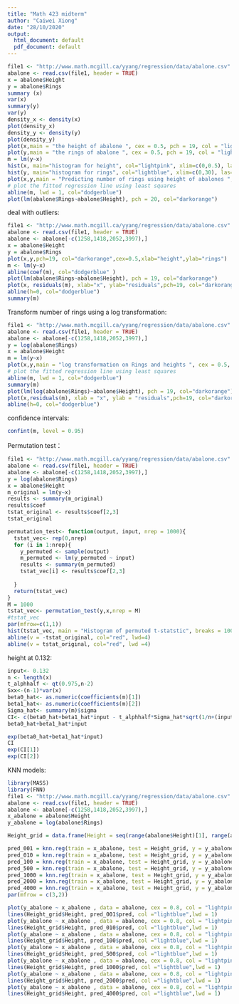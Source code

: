 ```yaml
---
title: "Math 423 midterm"
author: "Caiwei Xiong"
date: "28/10/2020"
output:
  html_document: default
  pdf_document: default
---
```


```r
file1 <- "http://www.math.mcgill.ca/yyang/regression/data/abalone.csv"
abalone <- read.csv(file1, header = TRUE) 
x = abalone$Height
y = abalone$Rings
summary (x) 
var(x)
summary(y)
var(y)
density_x <- density(x) 
plot(density_x)
density_y <- density(y) 
plot(density_y)
plot(x,main = "the height of abalone ", cex = 0.5, pch = 19, col = "lightpink")
plot(y,main = "the rings of abalone ", cex = 0.5, pch = 19, col = "lightblue")
m = lm(y~x)
hist(x, main="histogram for height", col="lightpink", xlim=c(0,0.5), las=0.001, breaks=200, border= "black")
hist(y, main="histogram for rings", col="lightblue", xlim=c(0,30), las=0.05, breaks=30,border= "black")
plot(x,y,main = "Predicting number of rings using height of abalones ", cex = 0.5, pch = 19, col = "darkorange",xlab="height",ylab="rings")
# plot the fitted regression line using least squares
abline(m, lwd = 1, col="dodgerblue") 
plot(lm(abalone$Rings~abalone$Height), pch = 20, col="darkorange")
```

deal with outliers: 
```r
file1 <- "http://www.math.mcgill.ca/yyang/regression/data/abalone.csv"
abalone <- read.csv(file1, header = TRUE) 
abalone <- abalone[-c(1258,1418,2052,3997),] 
x = abalone$Height
y = abalone$Rings
plot(x,y,pch=19, col="darkorange",cex=0.5,xlab="height",ylab="rings") 
m <- lm(y~x)
abline(coef(m), col="dodgerblue" ) 
plot(lm(abalone$Rings~abalone$Height), pch = 19, col="darkorange")
plot(x, residuals(m), xlab="x", ylab="residuals",pch=19, col="darkorange") 
abline(h=0, col="dodgerblue")
summary(m)
```



Transform number of rings using a log transformation: 

```r
file1 <- "http://www.math.mcgill.ca/yyang/regression/data/abalone.csv"
abalone <- read.csv(file1, header = TRUE) 
abalone <- abalone[-c(1258,1418,2052,3997),] 
y = log(abalone$Rings) 
x = abalone$Height
m = lm(y~x)
plot(x,y,main = "log transformation on Rings and heights ", cex = 0.5, pch = 19, col = "darkorange",xlab="height",ylab="log transformation rings")
# plot the fitted regression line using least squares
abline(m, lwd = 1, col="dodgerblue")
summary(m)
plot(lm(log(abalone$Rings)~abalone$Height), pch = 19, col="darkorange")
plot(x,residuals(m), xlab = "x", ylab = "residuals",pch=19, col="darkorange") 
abline(h=0, col="dodgerblue")
```

confidence intervals:
```r
confint(m, level = 0.95)
```

Permutation test： 
```r
file1 <- "http://www.math.mcgill.ca/yyang/regression/data/abalone.csv"
abalone <- read.csv(file1, header = TRUE) 
abalone <- abalone[-c(1258,1418,2052,3997),] 
y = log(abalone$Rings) 
x = abalone$Height
m_original = lm(y~x)
results <- summary(m_original)
results$coef
tstat_original <- results$coef[2,3]
tstat_original

permutation_test<- function(output, input, nrep = 1000){
  tstat_vec<- rep(0,nrep)
  for (i in 1:nrep){
    y_permuted <- sample(output)
    m_permuted <- lm(y_permuted ~ input)
    results <- summary(m_permuted)
    tstat_vec[i] <- results$coef[2,3]
    
  }
  return(tstat_vec)
}
M = 1000
tstat_vec<- permutation_test(y,x,nrep = M) 
#tstat_vec
par(mfrow=c(1,1)) 
hist(tstat_vec, main = "Histogram of permuted t-statstic", breaks = 100, col="lightpink", xlim= c(-100,100))
abline(v = -tstat_original, col="red", lwd=4)
abline(v = tstat_original, col="red", lwd =4)
```


height at 0.132:
```r
input<- 0.132
n <- length(x) 
t_alphhalf <- qt(0.975,n-2) 
Sxx<-(n-1)*var(x)
beta0_hat<- as.numeric(coefficients(m)[1])
beta1_hat<- as.numeric(coefficients(m)[2])
Sigma_hat<- summary(m)$sigma
CI<- c(beta0_hat+beta1_hat*input - t_alphhalf*Sigma_hat*sqrt(1/n+(input-mean(x))^2/Sxx), beta0_hat+ beta1_hat*input + t_alphhalf*Sigma_hat*sqrt(1/n+(input-mean(x))^2/Sxx))
beta0_hat+beta1_hat*input
```
```r
exp(beta0_hat+beta1_hat*input)
CI
exp(CI[1])
exp(CI[2])
```


KNN models: 

```r
library(MASS)
library(FNN)
file1 <- "http://www.math.mcgill.ca/yyang/regression/data/abalone.csv"
abalone <- read.csv(file1, header = TRUE) 
abalone <- abalone[-c(1258,1418,2052,3997),] 
x_abalone = abalone$Height
y_abalone = log(abalone$Rings) 

Height_grid = data.frame(Height = seq(range(abalone$Height)[1], range(abalone$Height)[2], by = 0.01 ))

pred_001 = knn.reg(train = x_abalone, test = Height_grid, y = y_abalone, k =1)
pred_010 = knn.reg(train = x_abalone, test = Height_grid, y = y_abalone, k =10)
pred_100 = knn.reg(train = x_abalone, test = Height_grid, y = y_abalone, k =100) 
pred_500 = knn.reg(train = x_abalone, test = Height_grid, y = y_abalone, k =500) 
pred_1000 = knn.reg(train = x_abalone, test = Height_grid, y = y_abalone, k =1000)
pred_2000 = knn.reg(train = x_abalone, test = Height_grid, y = y_abalone, k =2000)
pred_4000 = knn.reg(train = x_abalone, test = Height_grid, y = y_abalone, k =4000) 
par(mfrow = c(3,2))

plot(y_abalone ~ x_abalone , data = abalone, cex = 0.8, col = "lightpink", main = "k = 1") 
lines(Height_grid$Height, pred_001$pred, col ="lightblue",lwd = 1)
plot(y_abalone ~ x_abalone , data = abalone, cex = 0.8, col = "lightpink", main = "k = 10") 
lines(Height_grid$Height, pred_010$pred, col ="lightblue",lwd = 1)
plot(y_abalone ~ x_abalone , data = abalone, cex = 0.8, col = "lightpink", main = "k = 100") 
lines(Height_grid$Height, pred_100$pred, col ="lightblue",lwd = 1)
plot(y_abalone ~ x_abalone , data = abalone, cex = 0.8, col = "lightpink", main = "k = 500") 
lines(Height_grid$Height, pred_500$pred, col ="lightblue",lwd = 1)
plot(y_abalone ~ x_abalone , data = abalone, cex = 0.8, col = "lightpink", main = "k = 1000") 
lines(Height_grid$Height, pred_1000$pred, col ="lightblue",lwd = 1)
plot(y_abalone ~ x_abalone , data = abalone, cex = 0.8, col = "lightpink", main = "k = 2000") 
lines(Height_grid$Height, pred_2000$pred, col ="lightblue",lwd = 1)
plot(y_abalone ~ x_abalone , data = abalone, cex = 0.8, col = "lightpink", main = "k = 4000") 
lines(Height_grid$Height, pred_4000$pred, col ="lightblue",lwd = 1)

```
